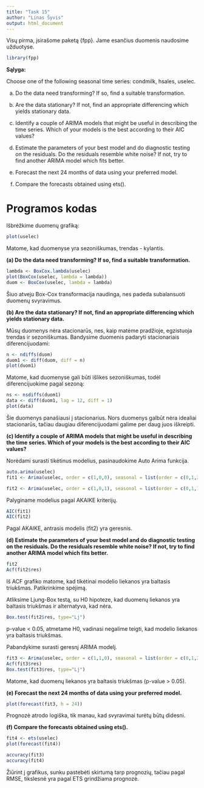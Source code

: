 ```yaml
---
title: "Task 15"
author: "Linas Šyvis"
output: html_document
---
```


Visų pirma, įsirašome paketą {fpp}. Jame esančius duomenis naudosime užduotyse.
```r
library(fpp)
```

**Sąlyga:**

Choose one of the following seasonal time series: condmilk, hsales, uselec.

(a) Do the data need transforming? If so, find a suitable transformation.

(b) Are the data stationary? If not, find an appropriate differencing which yields stationary data.

(c) Identify a couple of ARIMA models that might be useful in describing the time series. Which of your models is the best according to their AIC values?

(d) Estimate the parameters of your best model and do diagnostic testing on the residuals. Do the residuals resemble white noise? If not, try to find another ARIMA model which fits better.

(e) Forecast the next 24 months of data using your preferred model.

(f) Compare the forecasts obtained using ets().

Programos kodas
===========================

Išbrėžkime duomenų grafiką:
```r
plot(uselec)
```

Matome, kad duomenyse yra sezoniškumas, trendas - kylantis.

**(a) Do the data need transforming? If so, find a suitable transformation.**

```r
lambda <- BoxCox.lambda(uselec)
plot(BoxCox(uselec, lambda = lambda))
duom <- BoxCox(uselec, lambda = lambda)
```

Šiuo atveju Box-Cox transformacija naudinga, nes padeda subalansuoti duomenų svyravimus.

**(b) Are the data stationary? If not, find an appropriate differencing which yields stationary data.**

Mūsų duomenys nėra stacionarūs, nes, kaip matėme pradžioje, egzistuoja trendas ir sezoniškumas. Bandysime duomenis padaryti stacionariais diferencijuodami:
```r
n <- ndiffs(duom)
duom1 <- diff(duom, diff = n)
plot(duom1)
```

Matome, kad duomenyse gali būti išlikes sezoniškumas, todėl diferencijuokime pagal sezoną:
```r
ns <- nsdiffs(duom1)
data <- diff(duom1, lag = 12, diff = 1)
plot(data)
```

Šie duomenys panašiausi į stacionarius. Nors duomenys galbūt nėra idealiai stacionarūs, tačiau daugiau diferencijuodami galime per daug juos iškreipti.

**(c) Identify a couple of ARIMA models that might be useful in describing the time series. Which of your models is the best according to their AIC values?**

Norėdami surasti tikėtinus modelius, pasinaudokime Auto Arima funkcija.
```r
auto.arima(uselec)
fit1 <- Arima(uselec, order = c(1,0,0), seasonal = list(order = c(0,1,2), period = 12))#sudarome auto.arima siūlomą modelį

fit2 <- Arima(uselec, order = c(1,0,1), seasonal = list(order = c(0,1,1), period = 12))#sukuriame dar vieną panašų modelį
```

Palyginame modelius pagal AKAIKE kriterijų.
```r
AIC(fit1)
AIC(fit2)
```
Pagal AKAIKE, antrasis modelis (fit2) yra geresnis.

**(d) Estimate the parameters of your best model and do diagnostic testing on the residuals. Do the residuals resemble white noise? If not, try to find another ARIMA model which fits better.**

```r
fit2
Acf(fit2$res)
```

Iš ACF grafiko matome, kad tikėtinai modelio liekanos yra baltasis triukšmas. Patikrinkime spėjimą.

Atliksime Ljung-Box testą, su H0 hipoteze, kad duomenų liekanos yra baltasis triukšmas ir alternatyva, kad nėra.
```r
Box.test(fit2$res, type="Lj")
```
p-value < 0.05, atmetame H0, vadinasi negalime teigti, kad modelio liekanos yra baltasis triukšmas.

Pabandykime surasti geresnį ARIMA modelį.

```r
fit3 <- Arima(uselec, order = c(1,1,0), seasonal = list(order = c(0,1,2), period = 12))
Acf(fit3$res)
Box.test(fit3$res, type="Lj")
```
Matome, kad duomenų liekanos yra baltasis triukšmas (p-value > 0.05).

**(e) Forecast the next 24 months of data using your preferred model.**

```r
plot(forecast(fit3, h = 24))
```

Prognozė atrodo logiška, tik manau, kad svyravimai turėtų būtų didesni.

**(f) Compare the forecasts obtained using ets().**

```r
fit4 <- ets(uselec)
plot(forecast(fit4))

accuracy(fit3)
accuracy(fit4)
```

Žiūrint į grafikus, sunku pastebėti skirtumą tarp prognozių, tačiau pagal RMSE, tikslesnė yra pagal ETS grindžiama prognozė.